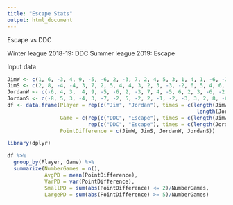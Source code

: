 ```yaml
---
title: "Escape Stats"
output: html_document
---
```


Escape vs DDC

Winter league 2018-19: DDC
Summer league 2019: Escape

Input data
```r
JimW <- c(1, 6, -3, 4, 9, -5, -6, 2, -3, 7, 2, 4, 5, 3, 1, 4, 1, -6, -2, -3, 3, 2, -3, 2, -7, 2, 9, 8, 3, -3, 3)
JimS <- c(2, 8, -4, -4, 3, 7, 2, 5, 4, 4, 3, 2, 3, -3, -2, 6, 5, 4, 6, -2, 2, -2, 5, 4, -5, 3, 4, -3, -2, 2, -2, -4, -6, 4)
JordanW <- c(-6, 4, 3,	4, 9, -5, -6, 2, -3, 7, 4, -5, 6, 2, 3, -6, -2, 3, -2, 5, -2)
JordanS <- c(-8, 5, 3, -4, 3, -7, -2, 5, -2, 2, -1, -2, -3, 3, 2, 8, -6, 4, 8, 2, 5, -4, 5, -2, 3, -4, 4, -2, 2, 2, -2, 6, -4)
df <- data.frame(Player = rep(c("Jim", "Jordan"), times = c(length(JimW) + length(JimS),
                                                             length(JordanW) + length(JordanS))),
                 Game = c(rep(c("DDC", "Escape"), times = c(length(JimW), length(JimS))),
                          rep(c("DDC", "Escape"), times = c(length(JordanW), length(JordanS)))),
                 PointDifference = c(JimW, JimS, JordanW, JordanS))
```

```r
library(dplyr)

df %>% 
  group_by(Player, Game) %>%
  summarize(NumberGames = n(),
            AvgPD = mean(PointDifference),
            VarPD = var(PointDifference),
            SmallPD = sum(abs(PointDifference) <= 2)/NumberGames,
            LargePD = sum(abs(PointDifference) >= 5)/NumberGames)
```